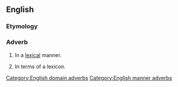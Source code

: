 ==English==

===Etymology===
{{suffix|en|lexical|ly}}

===Adverb===
{{en-adv|-}}

# {{lb|en|manner}} In a [[lexical]] manner.
# {{lb|en|domain}} In terms of a lexicon.

[[Category:English domain adverbs]]
[[Category:English manner adverbs]]